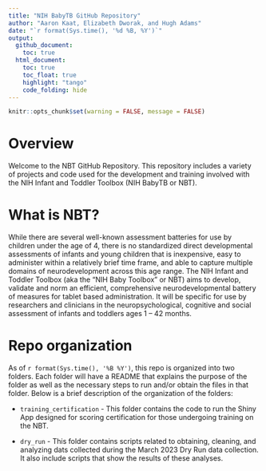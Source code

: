 ```yaml
---
title: "NIH BabyTB GitHub Repository"
author: "Aaron Kaat, Elizabeth Dworak, and Hugh Adams"
date: "`r format(Sys.time(), '%d %B, %Y')`"
output: 
  github_document:
    toc: true
  html_document:
    toc: true
    toc_float: true
    highlight: "tango"
    code_folding: hide
---
```


```r
knitr::opts_chunk$set(warning = FALSE, message = FALSE)
```

# Overview

Welcome to the NBT GitHub Repository. This repository includes a variety of projects and code used for the development and training involved with the NIH Infant and Toddler Toolbox (NIH BabyTB or NBT).

# What is NBT?

While there are several well-known assessment batteries for use by children under the age of 4, there is no standardized direct developmental assessments of infants and young children that is inexpensive, easy to administer within a relatively brief time frame, and able to capture multiple domains of neurodevelopment across this age range. The NIH Infant and Toddler Toolbox (aka the “NIH Baby Toolbox” or NBT) aims to develop, validate and norm an efficient, comprehensive neurodevelopmental battery of measures for tablet based administration. It will be specific for use by researchers and clinicians in the neuropsychological, cognitive and social assessment of infants and toddlers ages 1 – 42 months.

# Repo organization

As of `r format(Sys.time(), '%B %Y')`, this repo is organized into two folders. Each folder will have a README that explains the purpose of the folder as well as the necessary steps to run and/or obtain the files in that folder. Below is a brief description of the organization of the folders:

-   `training_certification` - This folder contains the code to run the Shiny App designed for scoring certification for those undergoing training on the NBT.

-   `dry_run` - This folder contains scripts related to obtaining, cleaning, and analyzing dats collected during the March 2023 Dry Run data collection. It also include scripts that show the results of these analyses. 


